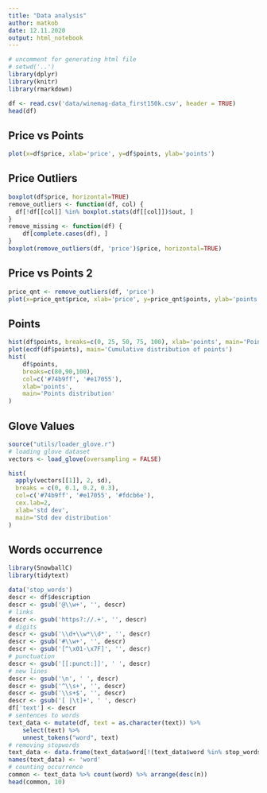 ```yaml
---
title: "Data analysis"
author: matkob
date: 12.11.2020
output: html_notebook
---
```


```r
# uncomment for generating html file
# setwd('..')
library(dplyr)
library(knitr)
library(rmarkdown)

df <- read.csv('data/winemag-data_first150k.csv', header = TRUE)
head(df)
```
<h2>Price vs Points</h2>
```r
plot(x=df$price, xlab='price', y=df$points, ylab='points')
```
<h2>Price Outliers</h2>
```r
boxplot(df$price, horizontal=TRUE)
remove_outliers <- function(df, col) {
  df[!df[[col]] %in% boxplot.stats(df[[col]])$out, ]
}
remove_missing <- function(df) {
    df[complete.cases(df), ]
}
boxplot(remove_outliers(df, 'price')$price, horizontal=TRUE)
```
<h2>Price vs Points 2</h2>
```r
price_qnt <- remove_outliers(df, 'price')
plot(x=price_qnt$price, xlab='price', y=price_qnt$points, ylab='points')
```
<h2>Points</h2>
```r
hist(df$points, breaks=c(0, 25, 50, 75, 100), xlab='points', main='Points distribution')
plot(ecdf(df$points), main='Cumulative distribution of points')
hist(
    df$points,
    breaks=c(80,90,100),
    col=c('#74b9ff', '#e17055'),
    xlab='points',
    main='Points distribution'
)
```
<h2>Glove Values</h2>
```r
source("utils/loader_glove.r")
# loading glove dataset
vectors <- load_glove(oversampling = FALSE)
```
```r
hist(
  apply(vectors[[1]], 2, sd),
  breaks = c(0, 0.1, 0.2, 0.3),
  col=c('#74b9ff', '#e17055', '#fdcb6e'),
  cex.lab=2,
  xlab='std dev',
  main='Std dev distribution'
)
```
<h2>Words occurrence</h2>
```r
library(SnowballC)
library(tidytext)

data('stop_words')
descr <- df$description
descr <- gsub('@\\w+', '', descr)
# links
descr <- gsub('https?://.+', '', descr)
# digits
descr <- gsub('\\d+\\w*\\d*', '', descr)
descr <- gsub('#\\w+', '', descr)
descr <- gsub('[^\x01-\x7F]', '', descr)
# punctuation
descr <- gsub('[[:punct:]]', ' ', descr)
# new lines
descr <- gsub('\n', ' ', descr)
descr <- gsub('^\\s+', '', descr)
descr <- gsub('\\s+$', '', descr)
descr <- gsub('[ |\t]+', ' ', descr)
df['text'] <- descr
# sentences to words
text_data <- mutate(df, text = as.character(text)) %>%
    select(text) %>%
    unnest_tokens("word", text)
# removing stopwords
text_data <- data.frame(text_data$word[!(text_data$word %in% stop_words$word)])
names(text_data) <- 'word'
# counting occurrence
common <- text_data %>% count(word) %>% arrange(desc(n))
head(common, 10)
```